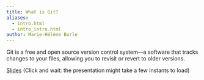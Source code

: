 ```yaml
---
title: What is Git?
aliases:
  - intro.html
  - intro_intro.html
author: Marie-Hélène Burle
---
```


:::{.def}

Git is a free and open source version control system—a software that tracks changes to your files, allowing you to revisit or revert to older versions.

:::

[Slides](intro_git_slides.html){.btn .btn-outline-primary} [(Click and wait: the presentation might take a few instants to load)]{.inlinenote}
